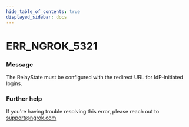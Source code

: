 ```yaml
---
hide_table_of_contents: true
displayed_sidebar: docs
---
```



# ERR_NGROK_5321

### Message

The RelayState must be configured with the redirect URL for IdP-initiated logins.

### Further help

If you're having trouble resolving this error, please reach out to [support@ngrok.com](mailto:support@ngrok.com?subject=Help%20with%20ERR_NGROK_5321)

<ErrorDetails error="err_ngrok_5321" />
